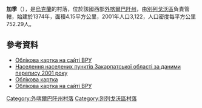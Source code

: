{{coord|48|19|13|N|22|38|22|E|scale:30000|display=title}}

'''加季'''（{{lang-uk|Гать}}），是[[烏克蘭|烏克蘭]]的村落，位於該國西部[[外喀爾巴阡州|外喀爾巴阡州]]，由[[別列戈沃區|別列戈沃區]]負責管轄，始建於1374年，面積4.15平方公里，2001年人口3,122，人口密度每平方公里752.29人。

==參考資料==
*[http://w1.c1.rada.gov.ua/pls/z7503/A005?rdat1=02.12.2014&rf7571=10975 Облікова картка на сайті ВРУ]
*[http://pop-stat.mashke.org/ukraine-census-2001/zakarpatska.htm Населення населених пунктів Закарпатської області за даними перепису 2001 року]{{Wayback|url=http://pop-stat.mashke.org/ukraine-census-2001/zakarpatska.htm |date=20170809173405 }}
* [http://w1.c1.rada.gov.ua/pls/z7503/A005?rdat1=02.12.2014&rf7571=10975 Облікова картка]
* [http://w1.c1.rada.gov.ua/pls/z7503/A005?rdat1=02.12.2014&rf7571=10975 Облікова картка на сайті ВРУ]

{{DEFAULTSORT:Гать}}

[[Category:外喀爾巴阡州村落|Category:外喀爾巴阡州村落]]
[[Category:別列戈沃區村落|Category:別列戈沃區村落]]


{{Zakarpattia-geo-stub}}